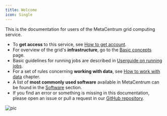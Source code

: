```yaml
---
title: Welcome
icon: Single
---
```

This is the documentation for users of the MetaCentrum grid computing service.

- To **get access** to this service, see [How to get account](./access/account).
- For overview of the grid's **infrastructure**, go to the [Basic concepts](./computing/concepts) page.
- Basic guidelines for running jobs are described in [Userguide on running jobs](./computing/run-basic-job).
- For a set of rules concerning **working with data**, see [How to work with data](./data/types-of-storage) chapter.
- A list of **most commonly used software** available in MetaCentrum can be found in the [Software](./software/alphabet) section.
- If you find an error or something is missing in this documentation, please open an issue or pull a request in our [GitHub repository](https://github.com/CESNET/metacentrum-user-docs).

![pic](/img/logos/metacentrum_RGB.png)

